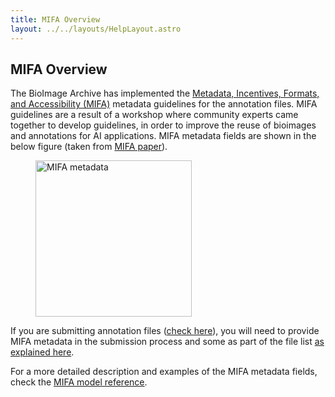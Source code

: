 ```yaml
---
title: MIFA Overview
layout: ../../layouts/HelpLayout.astro
---
```


MIFA Overview
---------------------------------------
The BioImage Archive has implemented the [Metadata, Incentives, Formats, and Accessibility (MIFA)](https://doi.org/10.48550/arXiv.2311.10443) metadata guidelines for the annotation files. MIFA guidelines are a result of a workshop where community experts came together to develop guidelines, in order to improve the reuse of bioimages and annotations for AI applications. MIFA metadata fields are shown in the below figure (taken from [MIFA paper](https://doi.org/10.48550/arXiv.2311.10443)).

<figure>
<img src={MIFA_metadata.src} alt="MIFA metadata" class="float-center float-top" style="height: 250px"/>
<figcaption class="figure-caption"></figcaption>
</figure>

If you are submitting annotation files ([check here](./ai-glossary)), you will need to provide MIFA metadata in the submission process and some as part of the file list [as explained here](/bioimage-archive/submit-annotations).

For a more detailed description and examples of the MIFA metadata fields, check the [MIFA model reference](/bioimage-archive/mifa-model-reference/).

